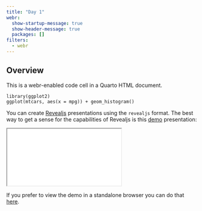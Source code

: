 ```yaml
---
title: "Day 1"
webr: 
  show-startup-message: true
  show-header-message: true
  packages: []
filters:
  - webr
---
```



## Overview

This is a webr-enabled code cell in a Quarto HTML document.

```webr-r
library(ggplot2)
ggplot(mtcars, aes(x = mpg)) + geom_histogram()
```

You can create [Revealjs](https://revealjs.com/) presentations using the `revealjs` format. The best way to get a sense for the capabilities of Revealjs is this [demo](slides/){target="_blank"} presentation:

<div>

```{=html}
<iframe class="slide-deck" src="slides/"></iframe>
```

</div>

If you prefer to view the demo in a standalone browser you can do that [here](slides/){target="_blank"}.